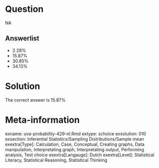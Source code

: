 Question
========

NA

Answerlist
----------
* 2.28%
* 15.87%
* 30.85%
* 34.13%

Solution
========

The correct answer is  15.87%

Meta-information
================
exname: uva-probability-429-nl.Rmd
extype: schoice
exsolution: 010
exsection: Inferential Statistics/Sampling Distributions/Sample mean
exextra[Type]: Calculation, Case, Conceptual, Creating graphs, Data manipulation, Interpretating graph, Interpretating output, Performing analysis, Test choice
exextra[Langauge]: Dutch
exextra[Level]: Statistical Literacy, Statistical Reasoning, Statistical Thinking
